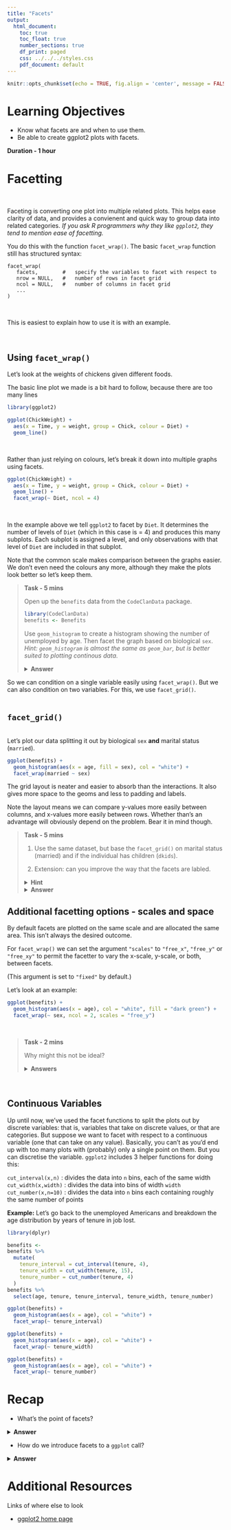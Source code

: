```yaml
---
title: "Facets"
output:
  html_document:
    toc: true
    toc_float: true
    number_sections: true
    df_print: paged
    css: ../../../styles.css
    pdf_document: default
---
```

  
```r
knitr::opts_chunk$set(echo = TRUE, fig.align = 'center', message = FALSE, warning = FALSE)
```

# Learning Objectives<br>

* Know what facets are and when to use them.
* Be able to create ggplot2 plots with facets.

**Duration - 1 hour**<br>

# Facetting
<br>

Faceting is converting one plot into multiple related plots. This helps ease clarity of data, and provides a convienent and quick way to group data into related categories. *If you ask R programmers why they like `ggplot2`, they tend to mention ease of facetting.*  

You do this with the function `facet_wrap()`. The basic `facet_wrap` function still has structured syntax:

<div class='emphasis'>

```
facet_wrap(
   facets,        #   specify the variables to facet with respect to
   nrow = NULL,   #   number of rows in facet grid
   ncol = NULL,   #   number of columns in facet grid
   ...
)
```

</div>
<br>

This is easiest to explain how to use it is with an example. 

<br> 

## Using `facet_wrap()`

Let's look at the weights of chickens given different foods.

The basic line plot we made is a bit hard to follow, because there are too many lines

```r
library(ggplot2)

ggplot(ChickWeight) + 
  aes(x = Time, y = weight, group = Chick, colour = Diet) +
  geom_line()
```
<br> 

Rather than just relying on colours, let's break it down into multiple graphs using facets.

```r
ggplot(ChickWeight) + 
  aes(x = Time, y = weight, group = Chick, colour = Diet) +
  geom_line() +
  facet_wrap(~ Diet, ncol = 4)
```
<br> 

In the example above we tell `ggplot2` to facet by `Diet`. It determines the number of levels of `Diet` (which in this case is = 4) and produces this many subplots. Each subplot is assigned a level, and only observations with that level of `Diet` are included in that subplot. 

Note that the common scale makes comparison between the graphs easier. We don't even need the colours any more, although they make the plots look better so let's keep them.
<br>



<blockquote class='task'>
**Task - 5 mins** 
  
Open up the `benefits` data from the `CodeClanData` package. 

```r
library(CodeClanData)
benefits <- Benefits
```

Use `geom_histogram` to create a histogram showing the number of unemployed by age. Then facet the graph based on biological `sex`. 
*Hint: `geom_histogram` is almost the same as `geom_bar`, but is better suited to plotting continous data.*
  
<details>
<summary>**Answer**</summary>

```r
ggplot(benefits) + 
geom_histogram(aes(x = age, fill = sex), col = "white") + 
facet_wrap(~ sex, ncol = 2)
```

</details>
</blockquote>

So we can condition on a single variable easily using `facet_wrap()`. But we can also condition on two variables. For this, we use `facet_grid()`.  
<br>

## `facet_grid()`
<br>
Let's plot our data splitting it out by biological `sex` **and** marital status (`married`).  


```r
ggplot(benefits) + 
  geom_histogram(aes(x = age, fill = sex), col = "white") + 
  facet_wrap(married ~ sex)
```

The grid layout is neater and easier to absorb than the interactions. It also gives more space to the geoms and less to padding and labels.

Note the layout means we can compare y-values more easily between columns, and x-values more easily between rows. Whether than's an advantage will obviously depend on the problem. Bear it in mind though.

<blockquote class='task'>
**Task - 5 mins** 

1.
Use the same dataset, but base the `facet_grid()` on marital status (married) and if the individual has children (`dkids`). 

2. 
Extension: can you improve the way that the facets are labled.

<details>
<summary>**Hint**</summary>

?labeller

</details>

<details>
<summary>**Answer**</summary>
1.
```r
ggplot(benefits) + 
geom_histogram(aes(x = age), col = "white", fill = "dark green")  +
facet_grid(married ~ dkids)
```

2. 
```r
ggplot(benefits) + 
geom_histogram(aes(x = age), col = "white", fill = "dark green")  +
facet_grid(married ~ dkids, labeller = "label_both")
```

</details>
</blockquote>


## Additional facetting options - scales and space

By default facets are plotted on the same scale and are allocated the same area. This isn't always the desired outcome. 

For `facet_wrap()` we can set the argument `"scales"` to `"free_x"`, `"free_y"` or `"free_xy"` to permit the facetter to vary the x-scale, y-scale, or both, between facets. 

(This argument is set to `"fixed"` by default.)

Let's look at an example:

```r
ggplot(benefits) + 
  geom_histogram(aes(x = age), col = "white", fill = "dark green") + 
  facet_wrap(~ sex, ncol = 2, scales = "free_y")
```

<br>
<blockquote class='task'>
**Task - 2 mins** 

Why might this not be ideal?

<details>
<summary>**Answers**</summary>s

It's more difficult to compare facets now! You need to be VERY careful with this technique.

</details>
</blockquote>
<br> 



## Continuous Variables

Up until now, we've used the facet functions to split the plots out by discrete variables: that is, variables that take on discrete values, or that are categories. But suppose we want to facet with respect to a continuous variable (one that can take on any value). Basically, you can't as you'd end up with too many plots with (probably) only a single point on them.  But you can discretise the variable. `ggplot2` includes 3 helper functions for doing this:

```cut_interval(x,n)```  :  divides the data into ```n``` bins, each of the same width  
```cut_width(x,width)``` :  divides the data into bins of width ```width```  
```cut_number(x,n=10)``` :  divides the data into ```n``` bins each containing roughly the same number of points  

**Example:** Let's go back to the unemployed Americans and breakdown the age distribution by years of tenure in job lost.

```r
library(dplyr)

benefits <- 
benefits %>%
  mutate(
    tenure_interval = cut_interval(tenure, 4), 
    tenure_width = cut_width(tenure, 15),
    tenure_number = cut_number(tenure, 4) 
  )
benefits %>%
  select(age, tenure, tenure_interval, tenure_width, tenure_number)
```

```r
ggplot(benefits) + 
  geom_histogram(aes(x = age), col = "white") + 
  facet_wrap(~ tenure_interval)
```

```r
ggplot(benefits) + 
  geom_histogram(aes(x = age), col = "white") + 
  facet_wrap(~ tenure_width)
```

```r
ggplot(benefits) + 
  geom_histogram(aes(x = age), col = "white") + 
  facet_wrap(~ tenure_number)
```




# Recap
  
* What's the point of facets?

<details>

<summary>**Answer**</summary>

* Facets split up a plot into smaller subplots in a format that eases comparison between subplots, by conditioning on some variable(s) in the dataset.
  
</details>

* How do we introduce facets to a `ggplot` call?

<details>

<summary>**Answer**</summary>

We can use `facet_wrap()` or `facet_grid()` at the end of the call.
  
</details>


# Additional Resources

Links of where else to look

* [ggplot2 home page](https://ggplot2.tidyverse.org)

 







